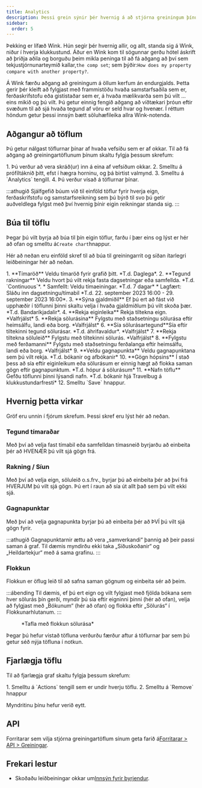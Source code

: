 ```yaml
---
title: Analytics
description: Þessi grein sýnir þér hvernig á að stjórna greiningum þínum á Wink Platform.
sidebar:
  order: 5
---
```


Þekking er lífæð Wink. Hún segir þér hvernig allir, og allt, standa sig á Wink, niður í hverja klukkustund. Áður en Wink kom til sögunnar gerðu hótel áskrift að þriðja aðila og borguðu þeim mikla peninga til að fá aðgang að því sem tekjustjórnunarteymið kallar,`the comp set`; sem þýðir:`How does my property compare with another property?`.

Á Wink færðu aðgang að greiningum á öllum kerfum án endurgjalds. Þetta gerir þér kleift að fylgjast með frammistöðu hvaða samstarfsaðila sem er, ferðaskrifstofu eða gististaðar sem er, á hvaða mælikvarða sem þú vilt ... eins mikið og þú vilt. Þú getur einnig fengið aðgang að víðtækari þróun eftir svæðum til að sjá hvaða tegund af vöru er seld hvar og hvenær. Í réttum höndum getur þessi innsýn bætt söluhæfileika allra Wink-notenda.

## Aðgangur að töflum

Þú getur nálgast töflurnar þínar af hvaða vefsíðu sem er af okkar. Til að fá aðgang að greiningartöflunum þínum skaltu fylgja þessum skrefum:

<Steps>
  1. Þú verður að vera skráð(ur) inn á eina af vefsíðum okkar.
  2. Smelltu á prófíltáknið þitt, efst í hægra horninu, og þá birtist valmynd.
  3. Smelltu á `Analytics` tengill.
  4. Þú verður vísað á töflurnar þínar.
</Steps>


:::athugið
Sjálfgefið búum við til einföld töflur fyrir hverja eign, ferðaskrifstofu og samstarfsreikning sem þú býrð til svo þú getir auðveldlega fylgst með því hvernig þínir eigin reikningar standa sig.
:::

## Búa til töflu

Þegar þú vilt byrja að búa til þín eigin töflur, farðu í þær eins og lýst er hér að ofan og smelltu á`Create chart`hnappur.

Hér að neðan eru einföld skref til að búa til greiningarrit og síðan ítarlegri leiðbeiningar hér að neðan.

<Steps>
  1. **Tímaröð** Veldu tímaröð fyrir grafið þitt. *T.d. Daglega*.
  2. **Tegund rakningar** Veldu hvort þú vilt rekja fasta dagsetningar eða samfellda. *T.d. `Continuous`*.
     * Samfellt: Veldu tímaeiningar. *T.d. 7 dagar*
     * Lagfært: Sláðu inn dagsetningu/tímabil *T.d. 22. september 2023 16:00 - 29. september 2023 16:00*.
  3. **Sýna gjaldmiðil** Ef þú ert að fást við upphæðir í töflunni þinni skaltu velja í hvaða gjaldmiðlum þú vilt skoða þær. *T.d. Bandaríkjadalir*.
  4. **Rekja eiginleika** Rekja tiltekna eign. *Valfrjálst*
  5. **Rekja sölurásina** Fylgstu með staðsetningu sölurása eftir heimsálfu, landi eða borg. *Valfrjálst*
  6. **Sía sölurásartegund**Sía eftir tiltekinni tegund sölurásar. *T.d. áhrifavaldur*. *Valfrjálst*
  7. **Rekja tiltekna söluleið** Fylgstu með tiltekinni sölurás. *Valfrjálst*
  8. **Fylgstu með ferðamanni** Fylgstu með staðsetningu ferðalanga eftir heimsálfu, landi eða borg. *Valfrjálst*
  9. **Veldu gagnapunkta** Veldu gagnapunktana sem þú vilt rekja. *T.d. bókanir og afbókanir*
  10. **Gögn hópsins** Í stað þess að sía eftir eiginleikum eða sölurásum er einnig hægt að flokka saman gögn eftir gagnapunktum. *T.d. hópur á sölurásum*
  11. **Nafn töflu** Gefðu töflunni þinni lýsandi nafn. *T.d. bókanir hjá Travelbug á klukkustundarfresti*
  12. Smelltu `Save` hnappur.
</Steps>


## Hvernig þetta virkar

Gröf eru unnin í fjórum skrefum. Þessi skref eru lýst hér að neðan.

### Tegund tímaraðar

Með því að velja fast tímabil eða samfelldan tímasneið byrjarðu að einbeita þér að HVENÆR þú vilt sjá gögn frá.

### Rakning / Síun

Með því að velja eign, söluleið o.s.frv., byrjar þú að einbeita þér að því frá HVERJUM þú vilt sjá gögn. Þú ert í raun að sía út allt það sem þú vilt ekki sjá.

### Gagnapunktar

Með því að velja gagnapunkta byrjar þú að einbeita þér að ÞVÍ þú vilt sjá gögn fyrir.

:::athugið
Gagnapunktarnir ættu að vera „samverkandi“ þannig að þeir passi saman á graf. Til dæmis myndirðu ekki taka „Síðuskoðanir“ og „Heildartekjur“ með á sama grafinu.
:::

### Flokkun<Badge text="New" variant="note" />


Flokkun er öflug leið til að safna saman gögnum og einbeita sér að þeim.

:::ábending
Til dæmis, ef þú ert eign og vilt fylgjast með fjölda bókana sem hver sölurás þín gerði, myndir þú sía eftir eigninni þinni (hér að ofan), velja að fylgjast með „Bókunum“ (hér að ofan) og flokka eftir „Sölurás“ í Flokkunarhlutanum.
:::

<figure>
  <CloudinaryImage width="700" height="219" resize="scale" quality="best" alt="Greiningartafla" src="academy/analytics" errorImage="noimage_opaque_nyrtl0.png" />

  <figcaption>*Tafla með flokkun sölurása*</figcaption>
</figure>


Þegar þú hefur vistað töfluna verðurðu færður aftur á töflurnar þar sem þú getur séð nýja töfluna í notkun.

## Fjarlægja töflu

Til að fjarlægja graf skaltu fylgja þessum skrefum:

<Steps>
  1. Smelltu á `Actions` tengill sem er undir hverju töflu.
  2. Smelltu á `Remove` hnappur
</Steps>


Myndritinu þínu hefur verið eytt.

## API

Forritarar sem vilja stjórna greiningartöflum sínum geta farið á[Forritarar > API > Greiningar](/developers/apis/#analytics-api).

## Frekari lestur

* Skoðaðu leiðbeiningar okkar um[Innsýn fyrir byrjendur](/guides/insight-for-dummies).

